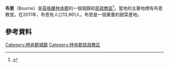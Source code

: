 {{Infobox UK place
|country =                 英格蘭
|latitude =                 52.7684
|longitude =                -0.3775
|official_name =             Bourne
|static_image_name =        Bourne Town Centre - geograph.org.uk - 96987.jpg
|static_image_caption =     
|static_image_width =       240
|static_image_alt =        
|label_position =          top <!-- move label on map so it is not crossing border -->
|map_alt =                 Map of ceremonial Lincolnshire, with position of Bourne located nearly in the centre of South Kesteven
| population = 13,961
| population_ref = <ref>City Population Eastmidlands / Office for National Statistics, "[http://www.citypopulation.de/php/uk-england-eastmidlands.php?cityid=E34003418]."</ref>
|shire_district =          [[South_Kesteven|South Kesteven]]
|shire_county =            [[林肯郡|林肯郡]]
|civil_parish = Bourne
|region =                  東米德蘭茲
|constituency_westminster = [[格蘭瑟姆和斯坦福_(英國國會選區)|格蘭瑟姆和斯坦福]]
|post_town =        BOURNE
|postcode_district =       PE10
|postcode_area =           PE
|dial_code =               01778
|os_grid_reference =       TF094202
| london_distance_mi=      90<!-- straight line per MOS – constant and comparable with other place distances -->
| london_direction=        S
}}
'''布恩'''（Bourne）是[[英格蘭|英格蘭]][[林肯郡|林肯郡]]的一個城鎮和[[民政教區|民政教區]]<ref name=PS1>{{cite PastScape|mnumber=925899|mname=Medieval town of Bourne|accessdate=5 April 2013}}</ref>。當地的主要地標有布恩教堂。在2011年，布恩有人口13,961人。布恩是一個重要的甜菜產地。
==參考資料==
{{reflist}}
[[Category:林肯郡城鎮|Category:林肯郡城鎮]]
[[Category:林肯郡民政教区|Category:林肯郡民政教区]]